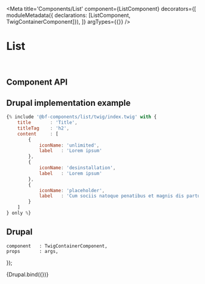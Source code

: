 

<Meta
    title='Components/List'
    component={ListComponent}
    decorators={[
        moduleMetadata({ declarations: [ListComponent, TwigContainerComponent]}),
    ]}
    argTypes={{}}
/>

# List

<br />


## Component API

<ArgsTable of={ListComponent} />



## Drupal implementation example

```jsx
{% include '@bf-components/list/twig/index.twig' with {
    title       : 'Title',
    titleTag    : 'h2',
    content     : [
        {
            iconName: 'unlimited',
            label   : 'Lorem ipsum'
        },
        {
            iconName: 'desinstallation',
            label   : 'Lorem ipsum'
        },
        {
            iconName: 'placeholder',
            label   : 'Cum sociis natoque penatibus et magnis dis parturient montes, nascetur ridiculus mus. Nullam quis risus eget urna mollis ornare vel eu leo.'
        }
    ]
} only %}
```



## Drupal

    component   : TwigContainerComponent,
    props       : args,
});

<Canvas withSource='none'>
    <Story
        name='Drupal'
        height='300px'
        args={{
            elementPath : 'components/list/_doc/template.drupal',
            title       : 'Title',
            titleTag    : 'h2',
            content     : [
                {
                    iconName    : 'unlimited',
                    label       : 'Lorem ipsum'
                },
                {
                    iconName    : 'desinstallation',
                    label       : 'Lorem ipsum'
                },
                {
                    iconName    : 'placeholder',
                    label       : 'Cum sociis natoque penatibus et magnis dis parturient montes, nascetur ridiculus mus. Nullam quis risus eget urna mollis ornare vel eu leo.'
                }
            ],
            reversed: undefined,
        }}
    >
        {Drupal.bind({})}
    </Story>
</Canvas>